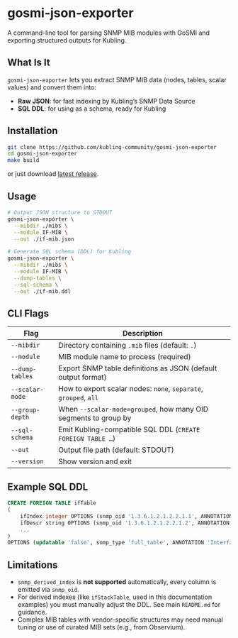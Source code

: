 # gosmi-json-exporter

A command-line tool for parsing SNMP MIB modules with GoSMI and exporting structured outputs for Kubling.

## What Is It

`gosmi-json-exporter` lets you extract SNMP MIB data (nodes, tables, scalar values) and convert them into:

- **Raw JSON**: for fast indexing by Kubling’s SNMP Data Source
- **SQL DDL**: for using as a schema, ready for Kubling

## Installation

```bash
git clone https://github.com/kubling-community/gosmi-json-exporter
cd gosmi-json-exporter
make build
```

or just download [latest release](https://github.com/kubling-community/gosmi-json-exporter/releases).

## Usage

```bash
# Output JSON structure to STDOUT
gosmi-json-exporter \
  --mibdir ./mibs \
  --module IF-MIB \
  --out ./if-mib.json

# Generate SQL schema (DDL) for Kubling
gosmi-json-exporter \
  --mibdir ./mibs \
  --module IF-MIB \
  --dump-tables \
  --sql-schema \
  --out ./if-mib.ddl
```

## CLI Flags

| Flag           | Description                                                          |
|----------------|----------------------------------------------------------------------|
| `--mibdir`     | Directory containing `.mib` files (default: `.`)                    |
| `--module`     | MIB module name to process (required)                               |
| `--dump-tables`| Export SNMP table definitions as JSON (default output format)        |
| `--scalar-mode`| How to export scalar nodes: `none`, `separate`, `grouped`, `all`   |
| `--group-depth`| When `--scalar-mode=grouped`, how many OID segments to group by     |
| `--sql-schema` | Emit Kubling-compatible SQL DDL (`CREATE FOREIGN TABLE …`)           |
| `--out`        | Output file path (default: STDOUT)                                  |
| `--version`    | Show version and exit                                               |

## Example SQL DDL

```sql
CREATE FOREIGN TABLE ifTable
(
    ifIndex integer OPTIONS (snmp_oid '1.3.6.1.2.1.2.2.1.1', ANNOTATION '...'),
    ifDescr string OPTIONS (snmp_oid '1.3.6.1.2.1.2.2.1.2', ANNOTATION '...'),
    ...
)
OPTIONS (updatable 'false', snmp_type 'full_table', ANNOTATION 'Interface table from MIB');
```

## Limitations

- `snmp_derived_index` is **not supported** automatically, every column is emitted via `snmp_oid`.
- For derived indexes (like `ifStackTable`, used in this documentation examples) you must manually adjust the DDL. See main `README.md` for guidance.
- Complex MIB tables with vendor-specific structures may need manual tuning or use of curated MIB sets (e.g., from Observium).
